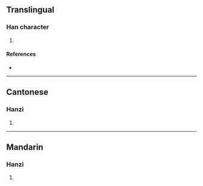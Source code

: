 {{character info/new}}
{{also|杂}}
==Translingual==

===Han character===
{{Han char|rn=75|rad=木|as=02|sn=6|four=44917|canj=DKN,XDKN|ids=⿰木九}}

# {{defn|Han|sort=木02}}

====References====
* {{Han ref|kx=0510.110|dkj=14434|dj=0894.090|hdz=21155.060|uh=6739|ud=26425|bh=C9F0|bd=51696}}

----

==Cantonese==

===Hanzi===
{{yue-hanzi|jyut=[[gwai2]], [[kau4]]|y=gwai2, kau4}}

# {{defn|lang=yue|sort=木02}}

----

==Mandarin==

===Hanzi===
{{cmn-hanzi|pin=[[guǐ]] ([[gui3]]), [[qiú]] ([[qiu2]])|wg=kuei<sup>3</sup>, ch'iu<sup>2</sup>}}

# {{defn|lang=cmn|sort=木02}}
